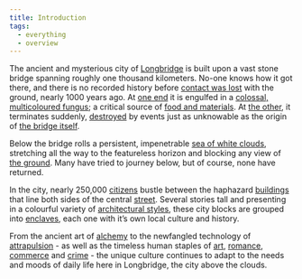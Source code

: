 ```yaml
---
title: Introduction
tags:
  - everything
  - overview
---
```

The ancient and mysterious city of [Longbridge](lore:city-of-longbridge) is
built upon a vast stone bridge spanning roughly one thousand kilometers. No-one
knows how it got there, and there is no recorded history before [contact was
lost](lore:the-split) with the ground, nearly 1000 years ago.
At [one end](lore:firthan) it is engulfed in a 
[colossal, multicoloured fungus](lore:the-bridgehand); a critical source of
[food and materials](lore:products-of-the-bridgehand). 
At [the other](lore:tern), it terminates suddenly, [destroyed](lore:the-broken-end) 
by events just as unknowable as the origin of [the bridge itself](lore:the-bridge).

Below the bridge rolls a persistent, impenetrable 
[sea of white clouds](lore:the-cloud-sea), stretching all the way to the
featureless horizon and blocking any view of [the ground](lore:the-ground).
Many have tried to journey below, but of course, none have returned.

In the city, nearly 250,000 [citizens](lore:citizens) bustle between the
haphazard [buildings](tag:buildings) that line both sides of the central
[street](lore:the-street). Several stories tall and presenting in a colourful
variety of [architectural styles](lore:architecture), these city blocks are
grouped into [enclaves](lore:enclaves), each one with it’s own local culture
and history.

From the ancient art of [alchemy](lore:alchemy) to the newfangled technology of
[attrapulsion](lore:attrapulsion) - as well as the timeless human staples of
[art](lore:art), [romance](lore:romantic-relationships), [commerce](lore:commerce) 
and [crime](lore:justice) - the unique culture continues to adapt to the needs
and moods of daily life here in Longbridge, the city above the clouds.
